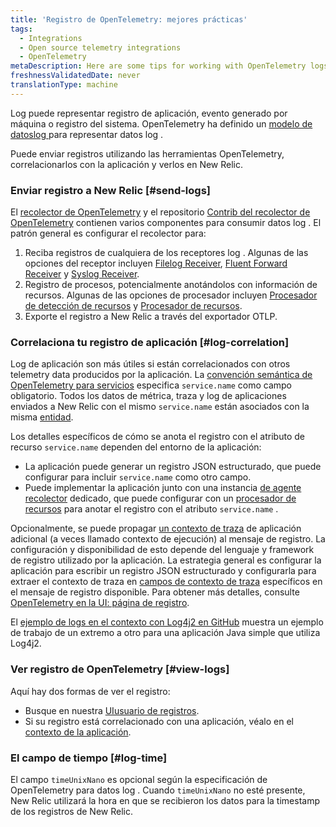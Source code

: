 ```yaml
---
title: 'Registro de OpenTelemetry: mejores prácticas'
tags:
  - Integrations
  - Open source telemetry integrations
  - OpenTelemetry
metaDescription: Here are some tips for working with OpenTelemetry logs and New Relic.
freshnessValidatedDate: never
translationType: machine
---
```


Log puede representar registro de aplicación, evento generado por máquina o registro del sistema. OpenTelemetry ha definido un [modelo de datoslog ](https://github.com/open-telemetry/opentelemetry-specification/blob/main/specification/logs/data-model.md)para representar datos log .

Puede enviar registros utilizando las herramientas OpenTelemetry, correlacionarlos con la aplicación y verlos en New Relic.

### Enviar registro a New Relic [#send-logs]

El [recolector de OpenTelemetry](https://github.com/open-telemetry/opentelemetry-collector) y el repositorio [Contrib del recolector de OpenTelemetry](https://github.com/open-telemetry/opentelemetry-collector-contrib) contienen varios componentes para consumir datos log . El patrón general es configurar el recolector para:

1. Reciba registros de cualquiera de los receptores log . Algunas de las opciones del receptor incluyen [Filelog Receiver](https://github.com/open-telemetry/opentelemetry-collector-contrib/tree/main/receiver/filelogreceiver), [Fluent Forward Receiver](https://github.com/open-telemetry/opentelemetry-collector-contrib/tree/main/receiver/fluentforwardreceiver) y [Syslog Receiver](https://github.com/open-telemetry/opentelemetry-collector-contrib/tree/main/receiver/syslogreceiver).
2. Registro de procesos, potencialmente anotándolos con información de recursos. Algunas de las opciones de procesador incluyen [Procesador de detección de recursos](https://github.com/open-telemetry/opentelemetry-collector-contrib/tree/main/processor/resourcedetectionprocessor) y [Procesador de recursos](https://github.com/open-telemetry/opentelemetry-collector-contrib/blob/main/processor/resourceprocessor/README.md).
3. Exporte el registro a New Relic a través del exportador OTLP.

### Correlaciona tu registro de aplicación [#log-correlation]

Log de aplicación son más útiles si están correlacionados con otros telemetry data producidos por la aplicación. La [convención semántica de OpenTelemetry para servicios](https://github.com/open-telemetry/semantic-conventions/blob/main/docs/README.md) especifica `service.name` como campo obligatorio. Todos los datos de métrica, traza y log de aplicaciones enviados a New Relic con el mismo `service.name` están asociados con la misma [entidad](/docs/new-relic-one/use-new-relic-one/core-concepts/what-entity-new-relic).

Los detalles específicos de cómo se anota el registro con el atributo de recurso `service.name` dependen del entorno de la aplicación:

* La aplicación puede generar un registro JSON estructurado, que puede configurar para incluir `service.name` como otro campo.
* Puede implementar la aplicación junto con una instancia [de agente recolector](https://opentelemetry.io/docs/collector/getting-started/#agent) dedicado, que puede configurar con un [procesador de recursos](https://github.com/open-telemetry/opentelemetry-specification/tree/main/specification/resource) para anotar el registro con el atributo `service.name` .

Opcionalmente, se puede propagar [un contexto de traza](https://github.com/open-telemetry/opentelemetry-specification/tree/main/specification/trace/sdk_exporters) de aplicación adicional (a veces llamado contexto de ejecución) al mensaje de registro. La configuración y disponibilidad de esto depende del lenguaje y framework de registro utilizado por la aplicación. La estrategia general es configurar la aplicación para escribir un registro JSON estructurado y configurarla para extraer el contexto de traza en [campos de contexto de traza](https://github.com/open-telemetry/opentelemetry-specification/blob/main/specification/logs/data-model.md#trace-context-fields) específicos en el mensaje de registro disponible. Para obtener más detalles, consulte [OpenTelemetry en la UI: página de registro](/docs/more-integrations/open-source-telemetry-integrations/opentelemetry/view-your-data/opentelemetry-logs-page).

El [ejemplo de logs en el contexto con Log4j2 en GitHub](https://github.com/newrelic/newrelic-opentelemetry-examples/tree/main/other-examples/java/logs-in-context-log4j2) muestra un ejemplo de trabajo de un extremo a otro para una aplicación Java simple que utiliza Log4j2.

### Ver registro de OpenTelemetry [#view-logs]

Aquí hay dos formas de ver el registro:

* Busque en nuestra [UIusuario de registros](/docs/logs/log-management/ui-data/use-logs-ui/).
* Si su registro está correlacionado con una aplicación, véalo en el [contexto de la aplicación](/docs/integrations/open-source-telemetry-integrations/opentelemetry/view-your-opentelemetry-data-new-relic#logs).

### El campo de tiempo [#log-time]

El campo `timeUnixNano` es opcional según la especificación de OpenTelemetry para datos log . Cuando `timeUnixNano` no esté presente, New Relic utilizará la hora en que se recibieron los datos para la timestamp de los registros de New Relic.